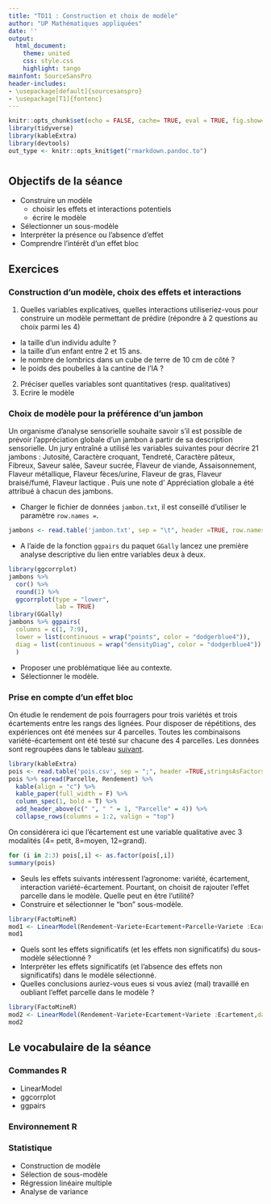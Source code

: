 ```yaml
---
title: "TD11 : Construction et choix de modèle"
author: "UP Mathématiques appliquées"
date: ''
output:
  html_document:
    theme: united
    css: style.css
    highlight: tango
mainfont: SourceSansPro
header-includes:
- \usepackage[default]{sourcesanspro}
- \usepackage[T1]{fontenc}
---
```


```r
knitr::opts_chunk$set(echo = FALSE, cache= TRUE, eval = TRUE, fig.show='hide', message = FALSE, warning = FALSE, results = 'hide' )
library(tidyverse)
library(kableExtra)
library(devtools) 
out_type <- knitr::opts_knit$get("rmarkdown.pandoc.to")
```
# {.tabset .tabset-fade .tabset-pills}

##  Objectifs de la séance  

* Construire un modèle
  + choisir les effets et interactions potentiels 
  + écrire le modèle
* Sélectionner un sous-modèle
* Interpréter la présence ou l'absence d'effet
* Comprendre l'intérêt d'un effet bloc
 
## Exercices 

### Construction d'un modèle, choix des effets et interactions 

1. Quelles variables explicatives, quelles interactions utiliseriez-vous pour construire un modèle permettant de prédire (répondre à 2 questions au choix parmi les 4)
* la taille d'un individu adulte ? <!-- sexe, taille père, taille mère, maladie pendant l'enfance, nutrition équilibrée ou non. Interaction possible : sexe et tailles des parents, nutrition et taille, nutrition et sexe -->
* la taille d'un enfant entre 2 et 15 ans. <!-- même variables mais en plus l'âge. -->
* le nombre de lombrics dans un cube de terre de 10 cm de côté ? <!-- la composition du sol (%argile, % sable, % MO), si le sol est nu ou s'il y a différents types de paillage -->
* le poids des poubelles à la cantine de l'IA ? <!-- si tri des déchets, type de repas, si on peut se servir, etc, si mise en place de préconisations. -->

2. Préciser quelles variables sont quantitatives (resp. qualitatives) 
3. Ecrire le modèle 

### Choix de modèle pour la préférence d'un jambon

Un organisme d'analyse sensorielle souhaite savoir s'il est possible de prévoir l'appréciation globale d'un jambon à partir de sa description sensorielle. Un jury entraîné a utilisé les variables suivantes pour décrire 21
jambons : Jutosité, Caractère croquant, Tendreté, Caractère pâteux, Fibreux, Saveur salée, Saveur sucrée, Flaveur de viande, Assaisonnement, Flaveur métallique, Flaveur fèces/urine, Flaveur de gras, Flaveur braisé/fumé,
Flaveur lactique . Puis une note d' Appréciation globale a été attribué à chacun des jambons. 

* Charger le fichier de données `jambon.txt`, il est conseillé d'utiliser le paramètre `row.names =`.
```r
jambons <- read.table('jambon.txt', sep = "\t", header =TRUE, row.names = 1)
```
* A l'aide de la fonction `ggpairs` du paquet `GGally` lancez une première analyse descriptive du  lien entre variables deux à deux. 
```r
library(ggcorrplot)
jambons %>% 
  cor() %>% 
  round(1) %>% 
  ggcorrplot(type = "lower",
             lab = TRUE)
library(GGally)
jambons %>% ggpairs(
  columns = c(1, 7:9),
  lower = list(continuous = wrap("points", color = "dodgerblue4")),
  diag = list(continuous = wrap("densityDiag", color = "dodgerblue4"))
  )
```

* Proposer une problématique liée au contexte.
* Sélectionner le modèle.

### Prise en compte d'un effet bloc 

On étudie le rendement de pois fourragers pour trois variétés et trois écartements entre les rangs des lignées. Pour disposer de répétitions,
des expériences ont été menées sur 4 parcelles. Toutes les combinaisons variété-écartement ont été testé sur chacune des 4 parcelles.
Les données sont regroupées dans le tableau [suivant](https://agrocampusds.github.io/demarche_statistique/pois.csv).


```r
library(kableExtra)
pois <- read.table('pois.csv', sep = ";", header =TRUE,stringsAsFactors = TRUE)
pois %>% spread(Parcelle, Rendement) %>% 
  kable(align = "c") %>% 
  kable_paper(full_width = F) %>%
  column_spec(1, bold = T) %>%
  add_header_above(c(" ", " " = 1, "Parcelle" = 4)) %>% 
  collapse_rows(columns = 1:2, valign = "top")

```

On considérera ici que l'écartement est une variable qualitative avec 3 modalités (4= petit, 8=moyen, 12=grand).

```r
for (i in 2:3) pois[,i] <- as.factor(pois[,i])
summary(pois)
```
+ Seuls les effets suivants intéressent l'agronome: variété, écartement, interaction variété-écartement. Pourtant, on choisit de rajouter l'effet parcelle dans le modèle. Quelle peut en être l'utilité?
+ Construire et sélectionner le "bon" sous-modèle.
```r
library(FactoMineR)
mod1 <- LinearModel(Rendement~Variete+Ecartement+Parcelle+Variete :Ecartement,data=pois,selection="none")
mod1
```
+ Quels sont les effets significatifs (et les effets non significatifs) du sous-modèle sélectionné ?
+ Interpréter les effets significatifs (et l'absence des effets non significatifs) dans le modèle sélectionné.
+ Quelles conclusions auriez-vous eues si vous aviez (mal) travaillé en oubliant l'effet parcelle dans le modèle ?

```r
library(FactoMineR)
mod2 <- LinearModel(Rendement~Variete+Ecartement+Variete :Ecartement,data=pois,selection="none")
mod2
```

## Le vocabulaire de la séance

### Commandes R
- LinearModel
- ggcorrplot
- ggpairs

### Environnement R


### Statistique 
- Construction de modèle
- Sélection de sous-modèle
- Régression linéaire multiple
- Analyse de variance
